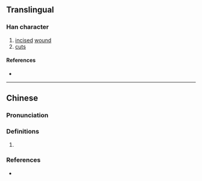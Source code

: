 {{character info}}
==Translingual==

===Han character===
{{Han char|rn=18|rad=刀|as=11|sn=13|four=|canj=DELN|ids=⿰桼刂}}

# [[incise]]d [[wound]]
# [[cuts]]

====References====
* {{Han ref|kx=0143.160|hdz=10353.010|uh=34FC|ud=13564}}

----

==Chinese==
{{zh-forms|alt=𠝱,𠞩,𠞻,𠟴,㔑}}

===Pronunciation===
{{zh-pron
|m=chì
|c=cat1
|mc=y
|oc=y
|cat=
}}

===Definitions===
{{zh-hanzi}}

# {{rfdef|zh}}

===References===
* {{R:twedu|C00640}}
